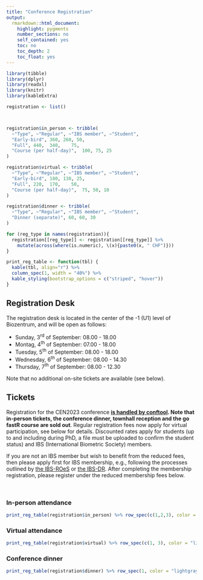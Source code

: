 ```yaml
---
title: "Conference Registration"
output: 
  rmarkdown::html_document:
    highlight: pygments
    number_sections: no
    self_contained: yes
    toc: no
    toc_depth: 2
    toc_float: yes
---
```

```r
library(tibble)
library(dplyr)
library(readxl)
library(knitr)
library(kableExtra)

registration <- list()



registration$in_person <- tribble(
  ~"Type", ~"Regular", ~"IBS member", ~"Student",
  "Early-bird", 360, 260, 50,
  "Full", 440,	340,	75,
  "Course (per half-day)",  100, 75, 25
)

registration$virtual <- tribble(
  ~"Type", ~"Regular", ~"IBS member", ~"Student",
  "Early-bird", 180, 130, 25,
  "Full", 220,	170,	50,
  "Course (per half-day)",  75, 50, 10
)

registration$dinner <- tribble(
  ~"Type", ~"Regular", ~"IBS member", ~"Student",
  "Dinner (separate)", 60, 60, 30
) 

for (reg_type in names(registration)){
  registration[[reg_type]] <- registration[[reg_type]] %>%
    mutate(across(where(is.numeric), \(x){paste0(x, " CHF")}))
}

print_reg_table <- function(tbl) {
  kable(tbl, align="r") %>%
  column_spec(1, width = "40%") %>%
  kable_styling(bootstrap_options = c("striped", "hover"))
}
```
## Registration Desk
The registration desk is located in the center of the -1 (U1) level of Biozentrum, and will be open as follows:

* Sunday, 3<sup>rd</sup> of September: 08.00 - 18.00
* Montag, 4<sup>th</sup> of September: 07.00 - 18.00
* Tuesday, 5<sup>th</sup> of September: 08.00 - 18.00
* Wednesday, 6<sup>th</sup> of September: 08.00 - 14.30
* Thursday, 7<sup>th</sup> of September: 08.00 - 12.30

Note that no additional on-site tickets are available (see below).

## Tickets
Registration for the CEN2023 conference <b>[is handled by conftool](https://www.conftool.pro/cen2023/). Note that in-person tickets, the conference dinner, townhall reception and the go fastR course are sold out</b>. Regular registration fees now apply for virtual participation, see below for details. Discounted rates apply for students (up to and including during PhD, a file must be uploaded to confirm the student status) and IBS (International Biometric Society) members. 

If you are not an IBS member but wish to benefit from the reduced fees, then please apply first for IBS membership, e.g., following the processes outlined by [the IBS-ROeS](https://www.ibs-roes.org/mitgliedschaft/) or [the IBS-DR](http://www.biometrische-gesellschaft.de/en/die-gesellschaft/mitgliedschaft.html). After completing the membership registration, please register under the reduced membership fees below.

<br>

### In-person attendance
```r
print_reg_table(registration$in_person) %>% row_spec(c(1,2,3), color = "lightgray")
```
### Virtual attendance
```r
print_reg_table(registration$virtual) %>% row_spec(c(1, 3), color = "lightgray")
```

### Conference dinner
```r
print_reg_table(registration$dinner) %>% row_spec(1, color = "lightgray")
```
<br>
